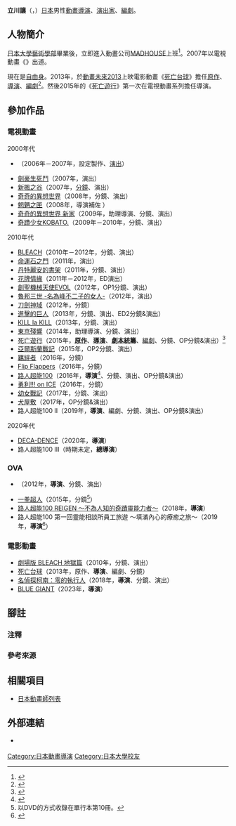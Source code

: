 {{multiple issues|
{{Notability Unreferenced|time=2016-07-13T16:43:48+00:00}}
{{Primarysources|time=2016-07-13T16:43:48+00:00}}
}}
{{noteTA|G1=Anime}}
{{japanese|japanese=立川 譲|kana=たちかわ ゆずる|romaji=Tachikawa Yuzuru}}
'''立川讓'''（{{lang-ja|立川 譲}}，{{bd|1981年|12月2日||}}）[[日本|日本]]男性[[動畫|動畫]][[導演|導演]]、[[戲劇|演出家]]、[[編劇|編劇]]。

== 人物簡介 ==
[[日本大學|日本大學藝術學部]]畢業後，立即進入動畫公司[[MADHOUSE|MADHOUSE]]上班<ref>{{Cite web|publisher=ASCII.jp|url=http://ascii.jp/elem/000/000/758/758235/|script-title=ja:WebサイトをBiND6で手軽に作成|accessdate=2016-07-13|language=ja}}</ref>。2007年以電視動畫《{{link-ja|牙 -KIBA-|牙 (アニメ)}}》出道。

現在是[[自由職業|自由身]]。2013年，於[[青年動畫製作者育成計劃|動畫未來2013]]上映電影動畫《[[死亡遊行|死亡台球]]》擔任[[原著|原作]]、[[導演|導演]]、[[編劇|編劇]]<ref>{{Cite web|publisher=GIGAZINE|url=http://gigazine.net/news/20130221-animemirai-2013/|script-title=ja:「日本のアニメは面白い！」、渾身の4作品が公開された「アニメミライ2013」完成披露試写会|accessdate=2016-07-13|language=ja}}</ref>。然後2015年的《[[死亡遊行|死亡遊行]]》第一次在電視動畫系列擔任導演。

== 參加作品 ==
=== 電視動畫 ===
; 2000年代
* {{link-ja|牙 -KIBA-|牙 (アニメ)}}（2006年－2007年，設定製作、[[戲劇|演出]]）
* [[劍豪生死鬥|劍豪生死鬥]]（2007年，演出）
* [[新楓之谷|新楓之谷]]（2007年，[[分鏡|分鏡]]、演出）
* [[奇奇的異想世界|奇奇的異想世界]]（2008年，分鏡、演出）
* [[魍魉之匣|魍魉之匣]]（2008年，導演補佐<!--第2話-->）
* [[奇奇的異想世界|奇奇的異想世界 新家]]（2009年，助理導演、分鏡、演出）
* [[奇蹟少女KOBATO.|奇蹟少女KOBATO.]]（2009年－2010年，分鏡、演出）

; 2010年代
* [[BLEACH_(動畫)|BLEACH]]（2010年－2012年，分鏡、演出）
* [[命運石之門|命運石之門]]（2011年，演出）
* [[丹特麗安的書架|丹特麗安的書架]]（2011年，分鏡、演出）
* [[花牌情緣|花牌情緣]]（2011年－2012年，ED演出）
* [[創聖機械天使EVOL|創聖機械天使EVOL]]（2012年，OP1分鏡、演出）
* [[魯邦三世_-名為峰不二子的女人-|魯邦三世 -名為峰不二子的女人-]]（2012年，演出）
* [[刀劍神域|刀劍神域]]（2012年，分鏡）
* [[進擊的巨人|進擊的巨人]]（2013年，分鏡、演出、ED2分鏡&演出）
* [[KILL_la_KILL|KILL la KILL]]（2013年，分鏡、演出）
* [[東京殘響|東京殘響]]（2014年，助理導演、分鏡、演出）
* [[死亡遊行|死亡遊行]]（2015年，'''[[原著|原作]]'''、'''[[導演|導演]]'''、'''[[劇本統籌|劇本統籌]]'''、[[編劇|編劇]]、分鏡、OP分鏡&演出）<ref>{{cite web|url=https://anime.eiga.com/program/104371/|title=死亡遊行：作品情報|publisher=Anime Hack|accessdate=2020-05-04|language=ja}}</ref>
* [[亞爾斯蘭戰記|亞爾斯蘭戰記]]（2015年，OP2分鏡、演出）
* [[制約之絆|羈絆者]]（2016年，分鏡）
* [[Flip_Flappers|Flip Flappers]]（2016年，分鏡）
* [[路人超能100|路人超能100]]（2016年，'''導演'''<ref>{{cite web|url=https://anime.eiga.com/program/104883/|title=路人超能100：作品情報|publisher=Anime Hack|accessdate=2020-05-23|language=ja}}</ref>、分鏡、演出、OP分鏡&演出）
* [[勇利!!!_on_ICE|勇利!!! on ICE]]（2016年，分鏡）
* [[幼女戰記|幼女戰記]]（2017年，分鏡、演出）
* [[犬屋敷|犬屋敷]]（2017年，OP分鏡&演出）
* 路人超能100 II（2019年，'''導演'''、編劇、分鏡、演出、OP分鏡&演出）

; 2020年代
* [[DECA-DENCE|DECA-DENCE]]（2020年，'''導演'''）
* 路人超能100 III（時期未定，'''總導演'''）

=== OVA ===
* {{link-ja|新的世界|アラタなるセカイ}}（2012年，'''導演'''、分鏡、演出）
* [[一拳超人|一拳超人]]（2015年，分鏡<ref group="注">以DVD的方式收錄在單行本第10冊。</ref>）
* [[路人超能100|路人超能100 REIGEN ～不為人知的奇蹟靈能力者～]]（2018年，'''導演'''）
* 路人超能100 第一回靈能相談所員工旅遊 ～填滿內心的療癒之旅～（2019年，'''導演'''<ref>{{Cite news|url=https://natalie.mu/comic/news/334570|script-title=ja:「モブサイコ100」新作OVA、モブ·霊幻らが温泉旅館をバックに写真撮るキービジュ|newspaper=[[Natalie_(網站)|Comic Natalie]]|publisher=Natasha|date=2019-06-07|accessdate=2019-06-08|language=ja}}</ref>）

=== 電影動畫 ===
* [[BLEACH_(動畫)|劇場版 BLEACH 地獄篇]]（2010年，分鏡、演出）
* [[死亡遊行|死亡台球]]（2013年，原作、'''導演'''、編劇、分鏡）
* [[名偵探柯南：零的執行人|名偵探柯南：零的執行人]]（2018年，'''導演'''、分鏡、演出）
* [[BLUE_GIANT|BLUE GIANT]]（2023年，'''導演'''）

== 腳註 ==
=== 注釋 ===
{{reflist|group="注"}}

=== 參考來源 ===
{{reflist}}

== 相關項目 ==
* [[日本動畫師列表|日本動畫師列表]]

== 外部連結 ==
* {{Twitter|usagi_rakuda}} {{ja icon}}

{{立川讓執導作品}}
{{DEFAULTSORT:Tachikawa Yuzuru}}
[[Category:日本動畫導演|Category:日本動畫導演]]
[[Category:日本大學校友|Category:日本大學校友]]